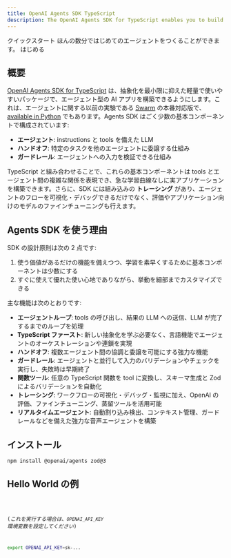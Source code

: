 ```yaml
---
title: OpenAI Agents SDK TypeScript
description: The OpenAI Agents SDK for TypeScript enables you to build agentic AI apps in a lightweight, easy-to-use package with very few abstractions.
---
```




<Hero>
  <Fragment slot="title">クイックスタート</Fragment>
  <Fragment slot="description">
    ほんの数分ではじめてのエージェントをつくることができます。
  </Fragment>
  <Fragment slot="cta">はじめる</Fragment>
</Hero>

## 概要

[OpenAI Agents SDK for TypeScript](https://github.com/openai/openai-agents-js) は、抽象化を最小限に抑えた軽量で使いやすいパッケージで、エージェント型の AI アプリを構築できるようにします。これは、エージェントに関する以前の実験である [Swarm](https://github.com/openai/swarm/tree/main) の本番対応版で、[available in Python](https://github.com/openai/openai-agents-python) でもあります。Agents SDK はごく少数の基本コンポーネントで構成されています:

- **エージェント**: instructions と tools を備えた LLM
- **ハンドオフ**: 特定のタスクを他のエージェントに委譲する仕組み
- **ガードレール**: エージェントへの入力を検証できる仕組み

TypeScript と組み合わせることで、これらの基本コンポーネントは tools とエージェント間の複雑な関係を表現でき、急な学習曲線なしに実アプリケーションを構築できます。さらに、SDK には組み込みの **トレーシング** があり、エージェントのフローを可視化・デバッグできるだけでなく、評価やアプリケーション向けのモデルのファインチューニングも行えます。

## Agents SDK を使う理由

SDK の設計原則は次の 2 点です:

1. 使う価値があるだけの機能を備えつつ、学習を素早くするために基本コンポーネントは少数にする
2. すぐに使えて優れた使い心地でありながら、挙動を細部までカスタマイズできる

主な機能は次のとおりです:

- **エージェントループ**: tools の呼び出し、結果の LLM への送信、LLM が完了するまでのループを処理
- **TypeScript ファースト**: 新しい抽象化を学ぶ必要なく、言語機能でエージェントのオーケストレーションや連鎖を実現
- **ハンドオフ**: 複数エージェント間の協調と委譲を可能にする強力な機能
- **ガードレール**: エージェントと並行して入力のバリデーションやチェックを実行し、失敗時は早期終了
- **関数ツール**: 任意の TypeScript 関数を tool に変換し、スキーマ生成と Zod によるバリデーションを自動化
- **トレーシング**: ワークフローの可視化・デバッグ・監視に加え、OpenAI の評価、ファインチューニング、蒸留ツールを活用可能
- **リアルタイムエージェント**: 自動割り込み検出、コンテキスト管理、ガードレールなどを備えた強力な音声エージェントを構築

## インストール

```bash
npm install @openai/agents zod@3
```

## Hello World の例

<Code lang="typescript" code={helloWorldExample} title="Hello World" />

(_これを実行する場合は、`OPENAI_API_KEY` 環境変数を設定してください_)

```bash
export OPENAI_API_KEY=sk-...
```
